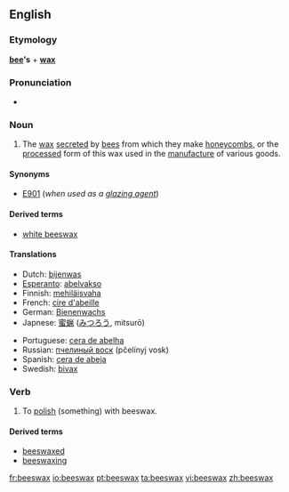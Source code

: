 ==English==
===Etymology===
'''[[bee]]'s''' + '''[[wax]]'''

===Pronunciation===
*{{audio|en-us-beeswax.ogg|Audio (US)}}

===Noun===
{{wikipedia}}
{{en-noun|-}}

#The [[wax]] [[secrete]]d by [[bee]]s from which they make [[honeycomb]]s, or the [[processed]] form of this wax used in the [[manufacture]] of various goods.

====Synonyms====
*[[E901]] (''when used as a [[glazing agent]]'')

====Derived terms====
*[[white beeswax]]

====Translations====
{{trans-top|wax secreted by bees}}
*Dutch: [[bijenwas]] {{m}}
*[[Esperanto]]: [[abelvakso]]
*Finnish: [[mehiläisvaha]]
*French: [[cire d'abeille]] {{f}}
*German: [[Bienenwachs]] {{n}}
*Japnese: [[蜜蝋]] ([[みつろう]], mitsurō)
{{trans-mid}}
*Portuguese: [[cera de abelha]] {{f}}
*Russian: [[пчелиный воск]] (pčelínyj vosk) {{m}}
*Spanish: [[cera de abeja]] {{f}}
*Swedish: [[bivax]]
{{trans-bottom}}

===Verb===
{{en-verb}}

#{{transitive}} To [[polish]] (something) with beeswax.

====Derived terms====
*[[beeswaxed]]<!--adjective-->
*[[beeswaxing]]<!--noun-->

[[fr:beeswax]]
[[io:beeswax]]
[[pt:beeswax]]
[[ta:beeswax]]
[[vi:beeswax]]
[[zh:beeswax]]